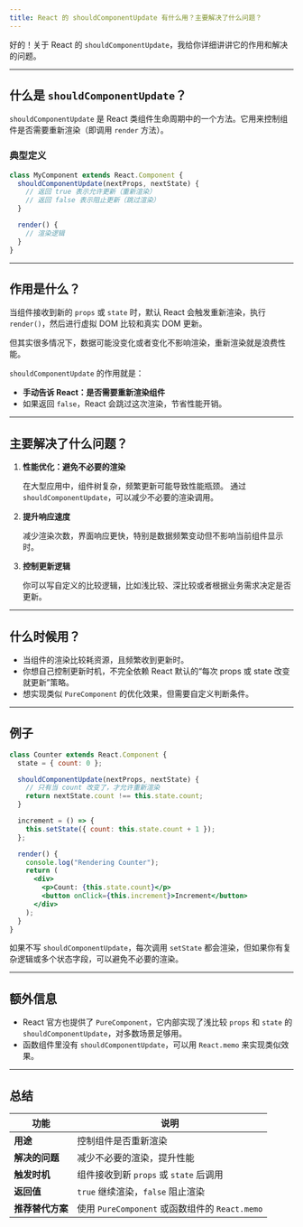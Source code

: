 ```yaml
---
title: React 的 shouldComponentUpdate 有什么用？主要解决了什么问题？
---
```


好的！关于 React 的 `shouldComponentUpdate`，我给你详细讲讲它的作用和解决的问题。

---

## 什么是 `shouldComponentUpdate`？

`shouldComponentUpdate` 是 React 类组件生命周期中的一个方法。它用来控制组件是否需要重新渲染（即调用 `render` 方法）。

### 典型定义

```jsx
class MyComponent extends React.Component {
  shouldComponentUpdate(nextProps, nextState) {
    // 返回 true 表示允许更新（重新渲染）
    // 返回 false 表示阻止更新（跳过渲染）
  }

  render() {
    // 渲染逻辑
  }
}
```

---

## 作用是什么？

当组件接收到新的 `props` 或 `state` 时，默认 React 会触发重新渲染，执行 `render()`，然后进行虚拟 DOM 比较和真实 DOM 更新。

但其实很多情况下，数据可能没变化或者变化不影响渲染，重新渲染就是浪费性能。

`shouldComponentUpdate` 的作用就是：

* **手动告诉 React：是否需要重新渲染组件**
* 如果返回 `false`，React 会跳过这次渲染，节省性能开销。

---

## 主要解决了什么问题？

1. **性能优化：避免不必要的渲染**

   在大型应用中，组件树复杂，频繁更新可能导致性能瓶颈。
   通过 `shouldComponentUpdate`，可以减少不必要的渲染调用。

2. **提升响应速度**

   减少渲染次数，界面响应更快，特别是数据频繁变动但不影响当前组件显示时。

3. **控制更新逻辑**

   你可以写自定义的比较逻辑，比如浅比较、深比较或者根据业务需求决定是否更新。

---

## 什么时候用？

* 当组件的渲染比较耗资源，且频繁收到更新时。
* 你想自己控制更新时机，不完全依赖 React 默认的“每次 props 或 state 改变就更新”策略。
* 想实现类似 `PureComponent` 的优化效果，但需要自定义判断条件。

---

## 例子

```jsx
class Counter extends React.Component {
  state = { count: 0 };

  shouldComponentUpdate(nextProps, nextState) {
    // 只有当 count 改变了，才允许重新渲染
    return nextState.count !== this.state.count;
  }

  increment = () => {
    this.setState({ count: this.state.count + 1 });
  };

  render() {
    console.log("Rendering Counter");
    return (
      <div>
        <p>Count: {this.state.count}</p>
        <button onClick={this.increment}>Increment</button>
      </div>
    );
  }
}
```

如果不写 `shouldComponentUpdate`，每次调用 `setState` 都会渲染，但如果你有复杂逻辑或多个状态字段，可以避免不必要的渲染。

---

## 额外信息

* React 官方也提供了 `PureComponent`，它内部实现了浅比较 `props` 和 `state` 的 `shouldComponentUpdate`，对多数场景足够用。
* 函数组件里没有 `shouldComponentUpdate`，可以用 `React.memo` 来实现类似效果。

---

## 总结

| 功能         | 说明                                     |
| ---------- | -------------------------------------- |
| **用途**     | 控制组件是否重新渲染                             |
| **解决的问题**  | 减少不必要的渲染，提升性能                          |
| **触发时机**   | 组件接收到新 `props` 或 `state` 后调用           |
| **返回值**    | `true` 继续渲染，`false` 阻止渲染               |
| **推荐替代方案** | 使用 `PureComponent` 或函数组件的 `React.memo` |

